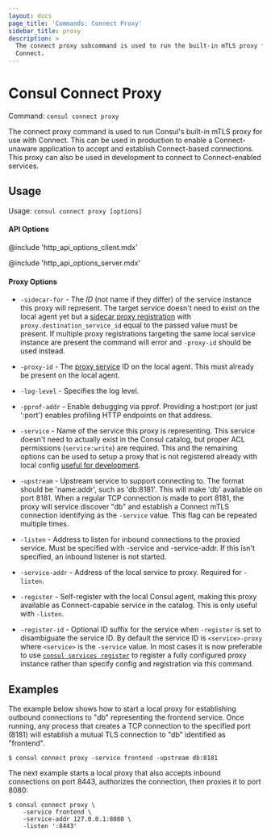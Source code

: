 ```yaml
---
layout: docs
page_title: 'Commands: Connect Proxy'
sidebar_title: proxy
description: >
  The connect proxy subcommand is used to run the built-in mTLS proxy for
  Connect.
---
```


# Consul Connect Proxy

Command: `consul connect proxy`

The connect proxy command is used to run Consul's built-in mTLS proxy for
use with Connect. This can be used in production to enable a Connect-unaware
application to accept and establish Connect-based connections. This proxy
can also be used in development to connect to Connect-enabled services.

## Usage

Usage: `consul connect proxy [options]`

#### API Options

@include 'http_api_options_client.mdx'

@include 'http_api_options_server.mdx'

#### Proxy Options

- `-sidecar-for` - The _ID_ (not name if they differ) of the service instance
  this proxy will represent. The target service doesn't need to exist on the
  local agent yet but a [sidecar proxy
  registration](/docs/connect/registration/service-registration) with
  `proxy.destination_service_id` equal to the passed value must be present. If
  multiple proxy registrations targeting the same local service instance are
  present the command will error and `-proxy-id` should be used instead.

- `-proxy-id` - The [proxy
  service](/docs/connect/registration/service-registration) ID on the
  local agent. This must already be present on the local agent.

- `-log-level` - Specifies the log level.

- `-pprof-addr` - Enable debugging via pprof. Providing a host:port (or just ':port')
  enables profiling HTTP endpoints on that address.

- `-service` - Name of the service this proxy is representing. This service
  doesn't need to actually exist in the Consul catalog, but proper ACL
  permissions (`service:write`) are required. This and the remaining options can
  be used to setup a proxy that is not registered already with local config
  [useful for development](/docs/connect/dev).

- `-upstream` - Upstream service to support connecting to. The format should be
  'name:addr', such as 'db:8181'. This will make 'db' available on port 8181.
  When a regular TCP connection is made to port 8181, the proxy will service
  discover "db" and establish a Connect mTLS connection identifying as
  the `-service` value. This flag can be repeated multiple times.

- `-listen` - Address to listen for inbound connections to the proxied service.
  Must be specified with -service and -service-addr. If this isn't specified,
  an inbound listener is not started.

- `-service-addr` - Address of the local service to proxy. Required for
  `-listen`.

- `-register` - Self-register with the local Consul agent, making this
  proxy available as Connect-capable service in the catalog. This is only
  useful with `-listen`.

- `-register-id` - Optional ID suffix for the service when `-register` is set to
  disambiguate the service ID. By default the service ID is `<service>-proxy`
  where `<service>` is the `-service` value. In most cases it is now preferable
  to use [`consul services register`](/docs/commands/services/register) to
  register a fully configured proxy instance rather than specify config and
  registration via this command.

## Examples

The example below shows how to start a local proxy for establishing outbound
connections to "db" representing the frontend service. Once running, any
process that creates a TCP connection to the specified port (8181) will
establish a mutual TLS connection to "db" identified as "frontend".

```text
$ consul connect proxy -service frontend -upstream db:8181
```

The next example starts a local proxy that also accepts inbound connections
on port 8443, authorizes the connection, then proxies it to port 8080:

```text
$ consul connect proxy \
    -service frontend \
    -service-addr 127.0.0.1:8080 \
    -listen ':8443'
```

